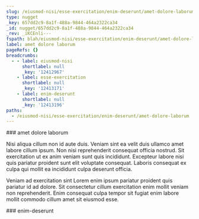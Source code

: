 ```yaml
---
slug: /eiusmod-nisi/esse-exercitation/enim-deserunt/amet-dolore-laborum
type: nugget
_key: 657dd2c9-8a1f-488a-9844-464a2322ca34
_id: nugget/657dd2c9-8a1f-488a-9844-464a2322ca34
_rev: _iKCEnli---
fspath: blah/eiusmod-nisi/esse-exercitation/enim-deserunt/amet-dolore-laborum.md
label: amet dolore laborum
pageRefs: {}
breadcrumbs:
  - - label: eiusmod-nisi
      shortlabel: null
      _key: '12412967'
    - label: esse-exercitation
      shortlabel: null
      _key: '12413171'
    - label: enim-deserunt
      shortlabel: null
      _key: '12413196'
paths:
  - /eiusmod-nisi/esse-exercitation/enim-deserunt/amet-dolore-laborum
---
```


<NuggetArea>
<Nugget slug="/eiusmod-nisi/esse-exercitation/enim-deserunt/amet-dolore-laborum" type="nugget" _key="657dd2c9-8a1f-488a-9844-464a2322ca34" _id="nugget/657dd2c9-8a1f-488a-9844-464a2322ca34" _rev="_iKCEnli---" fspath="blah/eiusmod-nisi/esse-exercitation/enim-deserunt/amet-dolore-laborum.md" label="amet dolore laborum" paths="/eiusmod-nisi/esse-exercitation/enim-deserunt/amet-dolore-laborum">
<NuggetBody>
### amet dolore laborum

Nisi aliqua cillum non id aute duis. Veniam sint ea velit duis ullamco amet labore cillum ipsum. Non nisi reprehenderit consequat officia nostrud. Sit exercitation ut ex anim veniam sunt quis incididunt. Excepteur labore nisi quis pariatur proident sunt elit voluptate consequat. Laboris consequat ex culpa qui mollit ea incididunt culpa deserunt officia.

Veniam ad exercitation sint Lorem enim ipsum pariatur proident quis pariatur id ad dolore. Sit consectetur cillum exercitation enim mollit veniam non reprehenderit. Enim consequat culpa tempor sit fugiat enim labore mollit commodo cillum amet sit eiusmod esse.

</NuggetBody>
<Breadcrumbs>
<Crumbs>
<Crumb _key="12412967" label="eiusmod-nisi" /><Crumb _key="12413171" label="esse-exercitation" /><Crumb _key="12413196" label="enim-deserunt" />
</Crumbs>
</Breadcrumbs>
</Nugget>

<NuggetsInbound>
</NuggetsInbound>
<NuggetsOutbound>
</NuggetsOutbound>
</NuggetArea>
<PassagesInbound>
<Passage direction="inbound" type="passage" _key="12413196" _id="passage/12413196" _rev="_iKCEnle--A" label="enim-deserunt" passage="enim-deserunt" fspath="blah/eiusmod-nisi/esse-exercitation/enim-deserunt" paths="/eiusmod-nisi/esse-exercitation/enim-deserunt" slug="/eiusmod-nisi/esse-exercitation/enim-deserunt">
<NuggetBody>
### enim-deserunt

</NuggetBody>
<Breadcrumbs>
<Crumbs>
<Crumb _key="12412967" label="eiusmod-nisi" /><Crumb _key="12413171" label="esse-exercitation" />
</Crumbs>
</Breadcrumbs>
</Passage>

</PassagesInbound>
<PassagesOutbound>
</PassagesOutbound>